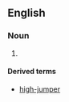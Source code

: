 ==English==

===Noun===
{{en-noun|-}}

# {{alternative spelling of|high jump|lang=en}}

====Derived terms====
* [[high-jumper]]